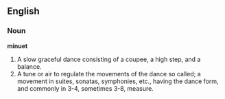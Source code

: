 ==English==

===Noun===

'''minuet'''

#A slow graceful dance consisting of a coupee, a high step, and a balance.
#A tune or air to regulate the movements of the dance so called; a movement in suites, sonatas, symphonies, etc., having the dance form, and commonly in 3-4, sometimes 3-8, measure.